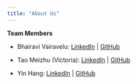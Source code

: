 ```yaml
---
title: "About Us"
---
```


**Team Members**

-   Bhairavi Vairavelu: [LinkedIn](https://www.linkedin.com/in/bhairavivairavelu/) \| [GitHub](https://github.com/byebhai8)

-   Tao Meizhu (Victoria): [LinkedIn](https://www.linkedin.com/in/meizhu-tao-50b147266/) \| [GitHub](https://github.com/meizhutao)

-   Yin Hang: [LinkedIn](https://www.linkedin.com/in/hang-yin-5a38b51b7/) \| [GitHub](https://github.com/HG-YN)
